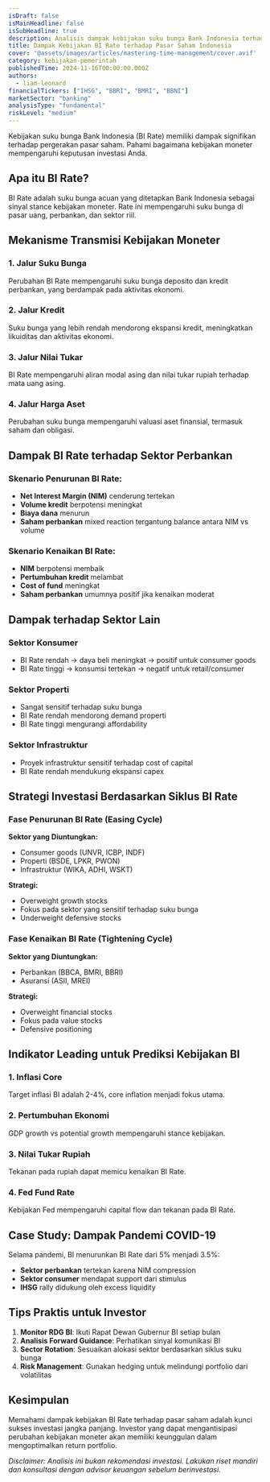 ```yaml
---
isDraft: false
isMainHeadline: false
isSubHeadline: true
description: Analisis dampak kebijakan suku bunga Bank Indonesia terhadap pergerakan pasar saham dan strategi investasi yang tepat.
title: Dampak Kebijakan BI Rate terhadap Pasar Saham Indonesia
cover: '@assets/images/articles/mastering-time-management/cover.avif'
category: kebijakan-pemerintah
publishedTime: 2024-11-16T00:00:00.000Z
authors:
  - liam-leonard
financialTickers: ["IHSG", "BBRI", "BMRI", "BBNI"]
marketSector: "banking"
analysisType: "fundamental"
riskLevel: "medium"
---
```

Kebijakan suku bunga Bank Indonesia (BI Rate) memiliki dampak signifikan terhadap pergerakan pasar saham. Pahami bagaimana kebijakan moneter mempengaruhi keputusan investasi Anda.

## Apa itu BI Rate?

BI Rate adalah suku bunga acuan yang ditetapkan Bank Indonesia sebagai sinyal stance kebijakan moneter. Rate ini mempengaruhi suku bunga di pasar uang, perbankan, dan sektor riil.

## Mekanisme Transmisi Kebijakan Moneter

### 1. Jalur Suku Bunga
Perubahan BI Rate mempengaruhi suku bunga deposito dan kredit perbankan, yang berdampak pada aktivitas ekonomi.

### 2. Jalur Kredit
Suku bunga yang lebih rendah mendorong ekspansi kredit, meningkatkan likuiditas dan aktivitas ekonomi.

### 3. Jalur Nilai Tukar
BI Rate mempengaruhi aliran modal asing dan nilai tukar rupiah terhadap mata uang asing.

### 4. Jalur Harga Aset
Perubahan suku bunga mempengaruhi valuasi aset finansial, termasuk saham dan obligasi.

## Dampak BI Rate terhadap Sektor Perbankan

### Skenario Penurunan BI Rate:
- **Net Interest Margin (NIM)** cenderung tertekan
- **Volume kredit** berpotensi meningkat
- **Biaya dana** menurun
- **Saham perbankan** mixed reaction tergantung balance antara NIM vs volume

### Skenario Kenaikan BI Rate:
- **NIM** berpotensi membaik
- **Pertumbuhan kredit** melambat
- **Cost of fund** meningkat
- **Saham perbankan** umumnya positif jika kenaikan moderat

## Dampak terhadap Sektor Lain

### Sektor Konsumer
- BI Rate rendah → daya beli meningkat → positif untuk consumer goods
- BI Rate tinggi → konsumsi tertekan → negatif untuk retail/consumer

### Sektor Properti
- Sangat sensitif terhadap suku bunga
- BI Rate rendah mendorong demand properti
- BI Rate tinggi mengurangi affordability

### Sektor Infrastruktur
- Proyek infrastruktur sensitif terhadap cost of capital
- BI Rate rendah mendukung ekspansi capex

## Strategi Investasi Berdasarkan Siklus BI Rate

### Fase Penurunan BI Rate (Easing Cycle)
**Sektor yang Diuntungkan:**
- Consumer goods (UNVR, ICBP, INDF)
- Properti (BSDE, LPKR, PWON)
- Infrastruktur (WIKA, ADHI, WSKT)

**Strategi:**
- Overweight growth stocks
- Fokus pada sektor yang sensitif terhadap suku bunga
- Underweight defensive stocks

### Fase Kenaikan BI Rate (Tightening Cycle)
**Sektor yang Diuntungkan:**
- Perbankan (BBCA, BMRI, BBRI)
- Asuransi (ASII, MREI)

**Strategi:**
- Overweight financial stocks
- Fokus pada value stocks
- Defensive positioning

## Indikator Leading untuk Prediksi Kebijakan BI

### 1. Inflasi Core
Target inflasi BI adalah 2-4%, core inflation menjadi fokus utama.

### 2. Pertumbuhan Ekonomi
GDP growth vs potential growth mempengaruhi stance kebijakan.

### 3. Nilai Tukar Rupiah
Tekanan pada rupiah dapat memicu kenaikan BI Rate.

### 4. Fed Fund Rate
Kebijakan Fed mempengaruhi capital flow dan tekanan pada BI Rate.

## Case Study: Dampak Pandemi COVID-19

Selama pandemi, BI menurunkan BI Rate dari 5% menjadi 3.5%:
- **Sektor perbankan** tertekan karena NIM compression
- **Sektor consumer** mendapat support dari stimulus
- **IHSG** rally didukung oleh excess liquidity

## Tips Praktis untuk Investor

1. **Monitor RDG BI**: Ikuti Rapat Dewan Gubernur BI setiap bulan
2. **Analisis Forward Guidance**: Perhatikan sinyal komunikasi BI
3. **Sector Rotation**: Sesuaikan alokasi sektor berdasarkan siklus suku bunga
4. **Risk Management**: Gunakan hedging untuk melindungi portfolio dari volatilitas

## Kesimpulan

Memahami dampak kebijakan BI Rate terhadap pasar saham adalah kunci sukses investasi jangka panjang. Investor yang dapat mengantisipasi perubahan kebijakan moneter akan memiliki keunggulan dalam mengoptimalkan return portfolio.

*Disclaimer: Analisis ini bukan rekomendasi investasi. Lakukan riset mandiri dan konsultasi dengan advisor keuangan sebelum berinvestasi.*